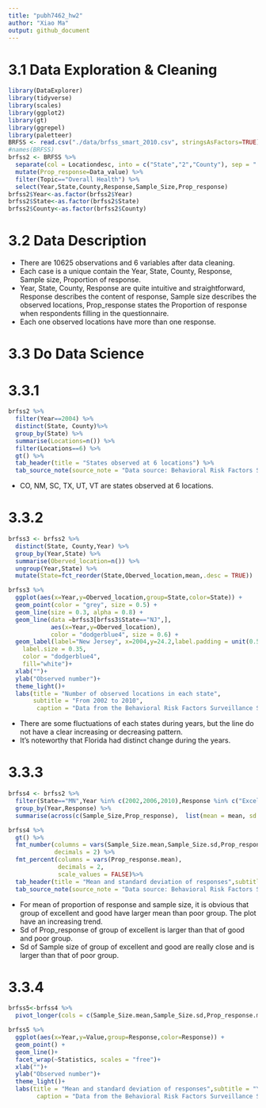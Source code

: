 ```yaml
---
title: "pubh7462_hw2"
author: "Xiao Ma"
output: github_document
---
```

# 3.1 Data Exploration & Cleaning
```r
library(DataExplorer)
library(tidyverse)
library(scales)
library(ggplot2)
library(gt)
library(ggrepel)
library(paletteer)
BRFSS <- read.csv("./data/brfss_smart_2010.csv", stringsAsFactors=TRUE)
#names(BRFSS)
brfss2 <- BRFSS %>%
  separate(col = Locationdesc, into = c("State","2","County"), sep = " ") %>%
  mutate(Prop_response=Data_value) %>%
  filter(Topic=="Overall Health") %>%
  select(Year,State,County,Response,Sample_Size,Prop_response)
brfss2$Year<-as.factor(brfss2$Year)
brfss2$State<-as.factor(brfss2$State)
brfss2$County<-as.factor(brfss2$County)
```

# 3.2 Data Description

- There are 10625 observations and 6 variables after data cleaning.
- Each case is a unique contain the Year, State, County, Response, Sample size, Proportion of response.
- Year, State, County, Response are quite intuitive and straightforward, Response describes the content of response, Sample size describes the observed locations, Prop_response states the Proportion of response when respondents filling in the questionnaire.
- Each one observed locations have more than one response.

# 3.3 Do Data Science
# 3.3.1
```r
brfss2 %>%
  filter(Year==2004) %>%
  distinct(State, County)%>%
  group_by(State) %>%
  summarise(Locations=n()) %>%
  filter(Locations==6) %>%
  gt() %>%
  tab_header(title = "States observed at 6 locations") %>%
  tab_source_note(source_note = "Data source: Behavioral Risk Factors Surveillance System")
```

- CO, NM, SC, TX, UT, VT are states observed at 6 locations.

# 3.3.2
```r
brfss3 <- brfss2 %>%
  distinct(State, County,Year) %>%
  group_by(Year,State) %>%
  summarise(Oberved_location=n()) %>%
  ungroup(Year,State) %>%
  mutate(State=fct_reorder(State,Oberved_location,mean,.desc = TRUE)) 

brfss3 %>%
  ggplot(aes(x=Year,y=Oberved_location,group=State,color=State)) +  
  geom_point(color = "grey", size = 0.5) +
  geom_line(size = 0.3, alpha = 0.8) +
  geom_line(data =brfss3[brfss3$State=="NJ",],
            aes(x=Year,y=Oberved_location), 
            color = "dodgerblue4", size = 0.6) + 
  geom_label(label="New Jersey", x=2004,y=24.2,label.padding = unit(0.55, "lines"), 
    label.size = 0.35,
    color = "dodgerblue4",
    fill="white")+
  xlab("")+
  ylab("Observed number")+
  theme_light()+
  labs(title = "Number of observed locations in each state",
       subtitle = "From 2002 to 2010",
        caption = "Data from the Behavioral Risk Factors Surveillance System (BRFSS)")
```

- There are some fluctuations of each states during years, but the line do not have a clear increasing or decreasing pattern.
- It's noteworthy that Florida had distinct change during the years. 

# 3.3.3
```r
brfss4 <- brfss2 %>%
  filter(State=="MN",Year %in% c(2002,2006,2010),Response %in% c("Excellent","Good","Poor")) %>%
  group_by(Year,Response) %>%
  summarise(across(c(Sample_Size,Prop_response),  list(mean = mean, sd = sd), na.rm=FALSE, .names = "{.col}.{.fn}"))

brfss4 %>%
  gt() %>%
  fmt_number(columns = vars(Sample_Size.mean,Sample_Size.sd,Prop_response.mean,Prop_response.sd), 
             decimals = 2) %>%
  fmt_percent(columns = vars(Prop_response.mean), 
              decimals = 2, 
              scale_values = FALSE)%>%
  tab_header(title = "Mean and standard deviation of responses",subtitle = "Years of 2002, 2006, 2010, Responses: sample size and proportion") %>%
  tab_source_note(source_note = "Data source: Behavioral Risk Factors Surveillance System")
```

- For mean of proportion of response and sample size, it is obvious that group of excellent and good have larger mean than poor group. The plot have an increasing trend.
- Sd of Prop_response of group of excellent is larger than that of good and poor group.
- Sd of Sample size of group of excellent and good are really close and is larger than that of poor group.

# 3.3.4
```r
brfss5<-brfss4 %>%
  pivot_longer(cols = c(Sample_Size.mean,Sample_Size.sd,Prop_response.mean,Prop_response.sd),names_to = "Statistics",values_to = "Value")

brfss5 %>%
  ggplot(aes(x=Year,y=Value,group=Response,color=Response)) +
  geom_point() +
  geom_line()+
  facet_wrap(~Statistics, scales = "free")+
  xlab("")+
  ylab("Observed number")+
  theme_light()+
  labs(title = "Mean and standard deviation of responses",subtitle = "Years of 2002, 2006, 2010",
        caption = "Data from the Behavioral Risk Factors Surveillance System (BRFSS)")
```

